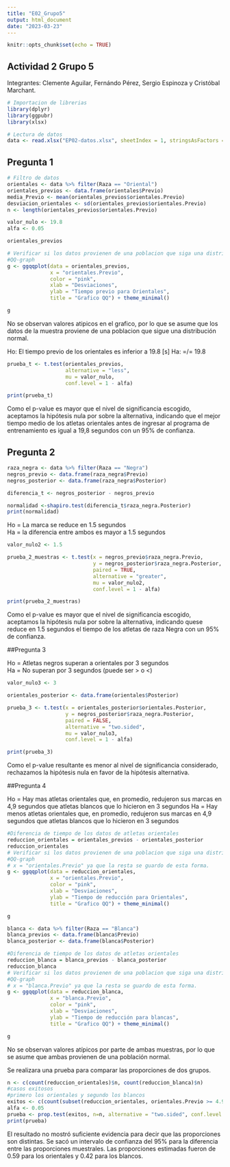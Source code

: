 ```yaml
---
title: "E02_Grupo5"
output: html_document
date: "2023-03-23"
---
```


```r
knitr::opts_chunk$set(echo = TRUE)
```

## Actividad 2 Grupo 5

Integrantes: Clemente Aguilar, Fernándo Pérez, Sergio Espinoza y Cristóbal Marchant.


```r
# Importacion de librerias
library(dplyr)
library(ggpubr)
library(xlsx)
```

```r
# Lectura de datos
data <- read.xlsx("EP02-datos.xlsx", sheetIndex = 1, stringsAsFactors = TRUE)
```

## Pregunta 1

```r
# Filtro de datos
orientales <- data %>% filter(Raza == "Oriental")
orientales_previos <- data.frame(orientales$Previo)
media_Previo <- mean(orientales_previos$orientales.Previo)
desviacion_orientales <- sd(orientales_previos$orientales.Previo)
n <- length(orientales_previos$orientales.Previo)

valor_nulo <- 19.8
alfa <- 0.05

orientales_previos
```

```r
# Verificar si los datos provienen de una poblacion que siga una distribucion normal
#QQ-graph
g <- ggqqplot(data = orientales_previos,
              x = "orientales.Previo",
              color = "pink",
              xlab = "Desviaciones",
              ylab = "Tiempo previo para Orientales",
              title = "Grafico QQ") + theme_minimal()

g
```

No se observan valores atipicos en el grafico, por lo que se asume que los datos de la muestra proviene de una poblacion que sigue una distribución normal.

Ho: El tiempo previo de los orientales es inferior a 19.8 [s]
Ha: =/= 19.8

```r
prueba_t <- t.test(orientales_previos,
                   alternative = "less",
                   mu = valor_nulo,
                   conf.level = 1 - alfa)

print(prueba_t)
```

Como el p-value es mayor que el nivel de significancia escogido, aceptamos la hipótesis nula por sobre la alternativa, indicando que el mejor tiempo medio de los atletas orientales antes de ingresar al programa de entrenamiento es igual a 19,8 segundos con un 95% de confianza.

## Pregunta 2
```r
raza_negra <- data %>% filter(Raza == "Negra")
negros_previo <- data.frame(raza_negra$Previo)
negros_posterior <- data.frame(raza_negra$Posterior)

diferencia_t <- negros_posterior - negros_previo

normalidad <-shapiro.test(diferencia_t$raza_negra.Posterior)
print(normalidad)
```
Ho = La marca se reduce en 1.5 segundos    
Ha = la diferencia entre ambos es mayor a 1.5 segundos
```r
valor_nulo2 <- 1.5

prueba_2_muestras <- t.test(x = negros_previo$raza_negra.Previo,
                            y = negros_posterior$raza_negra.Posterior,
                            paired = TRUE,
                            alternative = "greater",
                            mu = valor_nulo2,
                            conf.level = 1 - alfa)

print(prueba_2_muestras)
```
Como el p-value es mayor que el nivel de significancia escogido, aceptamos la hipótesis nula por sobre la alternativa, indicando quese reduce en 1.5 segundos el tiempo de los atletas de raza Negra con un 95% de confianza.

##Pregunta 3

Ho = Atletas negros superan a orientales por 3 segundos    
Ha = No superan por 3 segundos (puede ser > o <)
```r
valor_nulo3 <- 3

orientales_posterior <- data.frame(orientales$Posterior)

prueba_3 <- t.test(x = orientales_posterior$orientales.Posterior,
                   y = negros_posterior$raza_negra.Posterior,
                   paired = FALSE,
                   alternative = "two.sided",
                   mu = valor_nulo3,
                   conf.level = 1 - alfa)

print(prueba_3)
```
Como el p-value resultante es menor al nivel de significancia considerado, rechazamos la hipótesis nula en favor de la hipótesis alternativa.


##Pregunta 4

Ho = Hay mas atletas orientales que, en promedio, redujeron sus marcas en 4,9 segundos que atletas blancos que lo hicieron en 3 segundos
Ha = Hay menos atletas orientales que, en promedio, redujeron sus marcas en 4,9 segundos que atletas blancos que lo hicieron en 3 segundos
```r
#Diferencia de tiempo de los datos de atletas orientales
reduccion_orientales = orientales_previos - orientales_posterior
reduccion_orientales
# Verificar si los datos provienen de una poblacion que siga una distribucion normal
#QQ-graph
# x = "orientales.Previo" ya que la resta se guardo de esta forma.
g <- ggqqplot(data = reduccion_orientales,
              x = "orientales.Previo",
              color = "pink",
              xlab = "Desviaciones",
              ylab = "Tiempo de reducción para Orientales",
              title = "Grafico QQ") + theme_minimal()

g
```

```r
blanca <- data %>% filter(Raza == "Blanca")
blanca_previos <- data.frame(blanca$Previo)
blanca_posterior <- data.frame(blanca$Posterior)

#Diferencia de tiempo de los datos de atletas orientales
reduccion_blanca = blanca_previos - blanca_posterior
reduccion_blanca
# Verificar si los datos provienen de una poblacion que siga una distribucion normal
#QQ-graph
# x = "blanca.Previo" ya que la resta se guardo de esta forma.
g <- ggqqplot(data = reduccion_blanca,
              x = "blanca.Previo",
              color = "pink",
              xlab = "Desviaciones",
              ylab = "Tiempo de reducción para blancas",
              title = "Grafico QQ") + theme_minimal()

g
```

No se observan valores atípicos por parte de ambas muestras, por lo que se asume que ambas provienen de una población normal.

Se realizara una prueba para comparar las proporciones de dos grupos.
```r
n <- c(count(reduccion_orientales)$n, count(reduccion_blanca)$n)
#casos exitosos
#primero los orientales y segundo los blancos
exitos <- c(count(subset(reduccion_orientales, orientales.Previo >= 4.9))$n, count(subset(reduccion_blanca, blanca.Previo >= 3))$n)
alfa <- 0.05
prueba <- prop.test(exitos, n=n, alternative = "two.sided", conf.level = 1-alfa)
print(prueba)
```
El resultado no mostró suficiente evidencia para decir que las proporciones son distintas. Se sacó un intervalo de confianza del 95% para la diferencia entre las proporciones muestrales. Las proporciones estimadas fueron de 0.59 para los orientales y 0.42 para los blancos.
